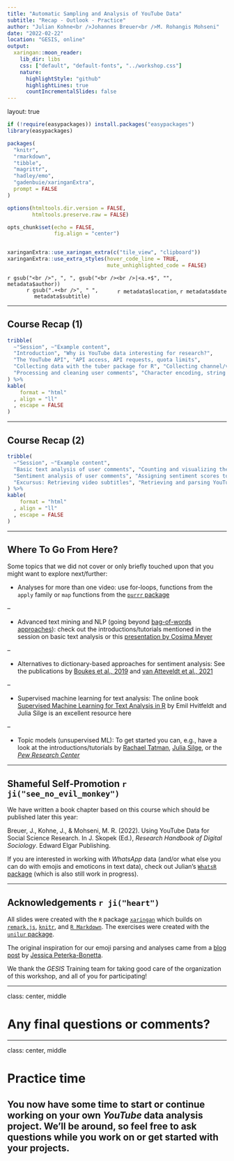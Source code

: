 ```yaml
---
title: "Automatic Sampling and Analysis of YouTube Data"
subtitle: "Recap - Outlook - Practice"
author: "Julian Kohne<br />Johannes Breuer<br />M. Rohangis Mohseni"
date: "2022-02-22"
location: "GESIS, online"
output:
  xaringan::moon_reader:
    lib_dir: libs
    css: ["default", "default-fonts", "../workshop.css"]
    nature:
      highlightStyle: "github"
      highlightLines: true
      countIncrementalSlides: false
---
```

layout: true

```r
if (!require(easypackages)) install.packages("easypackages")
library(easypackages)

packages(
  "knitr",
  "rmarkdown",
  "tibble",
  "magrittr",
  "hadley/emo",
  "gadenbuie/xaringanExtra",
  prompt = FALSE
)

options(htmltools.dir.version = FALSE,
        htmltools.preserve.raw = FALSE)

opts_chunk$set(echo = FALSE,
               fig.align = "center")


xaringanExtra::use_xaringan_extra(c("tile_view", "clipboard"))
xaringanExtra::use_extra_styles(hover_code_line = TRUE,
                                mute_unhighlighted_code = FALSE)
```

<div class="my-footer">
  <div style="float: left;"><span>`r gsub("<br />", ", ", gsub("<br /><br />|<a.+$", "", metadata$author))`</span></div>
  <div style="float: right;"><span>`r metadata$location`, `r metadata$date`</span></div>
  <div style="text-align: center;"><span>`r gsub(".+<br />", " ", metadata$subtitle)`</span></div>
</div>
  
---

## Course Recap (1)

```r
tribble(
  ~"Session", ~"Example content", 
  "Introduction", "Why is YouTube data interesting for research?",
  "The YouTube API", "API access, API requests, quota limits",
  "Collecting data with the tuber package for R", "Collecting channel/video stats & viewer comments", 
  "Processing and cleaning user comments", "Character encoding, string operations, emoji dictionaries"
) %>% 
kable(
    format = "html"
  , align = "ll"
  , escape = FALSE
)
```



---

## Course Recap (2)

```r
tribble(
  ~"Session", ~"Example content", 
  "Basic text analysis of user comments", "Counting and visualizing the frequencies of words and emojis in comments",
  "Sentiment analysis of user comments", "Assigning sentiment scores to words and emojis",
  "Excursus: Retrieving video subtitles", "Retrieving and parsing YouTube video subtitles"
) %>% 
kable(
    format = "html"
  , align = "ll"
  , escape = FALSE
)
```

---

## Where To Go From Here?

Some topics that we did not cover or only briefly touched upon that you might want to explore next/further:

- Analyses for more than one video: use for-loops, functions from the `apply` family or `map` functions from the [`purrr` package](https://purrr.tidyverse.org/)

--

- Advanced text mining and NLP (going beyond [bag-of-words approaches](https://en.wikipedia.org/wiki/Bag-of-words_model)): check out the introductions/tutorials mentioned in the session on basic text analysis or this [presentation by Cosima Meyer](https://cosimameyer.rbind.io/talk/nlp-rladies-tunis/)

--

- Alternatives to dictionary-based approaches for sentiment analysis: See the publications by [Boukes et al., 2019](https://doi.org/10.1080/19312458.2019.1671966) and [van Atteveldt et al., 2021](https://doi.org/10.1080/19312458.2020.1869198)

--

- Supervised machine learning for text analysis: The online book [Supervised Machine Learning for Text Analysis in R](https://smltar.com/) by Emil Hvitfeldt and Julia Silge is an excellent resource here

--

- Topic models (unsupervised ML): To get started you can, e.g., have a look at the introductions/tutorials by [Rachael Tatman](https://www.kaggle.com/rtatman/nlp-in-r-topic-modelling), [Julia Silge](https://juliasilge.com/blog/sherlock-holmes-stm/), or the [*Pew Research Center*](https://medium.com/pew-research-center-decoded/an-intro-to-topic-models-for-text-analysis-de5aa3e72bdb)

---

## Shameful Self-Promotion `r ji("see_no_evil_monkey")`

We have written a book chapter based on this course which should be published later this year:

Breuer, J., Kohne, J., & Mohseni, M. R. (2022). Using YouTube Data for Social Science
Research. In J. Skopek (Ed.), *Research Handbook of Digital Sociology*. Edward Elgar Publishing.

If you are interested in working with *WhatsApp* data (and/or what else you can do with emojis and emoticons in text data), check out Julian's [`WhatsR` package](https://github.com/gesiscss/WhatsR) (which is also still work in progress).

---

## Acknowledgements `r ji("heart")`

All slides were created with the `R` package [`xaringan`](https://github.com/yihui/xaringan) which builds on [`remark.js`](https://remarkjs.com), [`knitr`](http://yihui.name/knitr), and [`R Markdown`](https://rmarkdown.rstudio.com). The exercises were created with the [`unilur` package](https://github.com/koncina/unilur).  

The original inspiration for our emoji parsing and analyses came from a [blog post](http://opiateforthemass.es/articles/emoji-analysis/) by [Jessica Peterka-Bonetta](https://github.com/today-is-a-good-day).  

We thank the *GESIS* Training team for taking good care of the organization of this workshop, and all of you for participating!

---

class: center, middle

# Any final questions or comments?

---

class: center, middle

# Practice time

## You now have some time to start or continue working on your own *YouTube* data analysis project. We'll be around, so feel free to ask questions while you work on or get started with your projects. 


